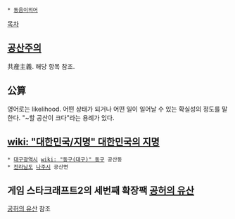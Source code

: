  * [[동음이의어]]

[[목차]]
== [[공산주의]] ==
共産主義. 해당 항목 참조.

== 公算 ==
영어로는 likelihood. 어떤 상태가 되거나 어떤 일이 일어날 수 있는 확실성의 정도를 말한다. "~할 공산이 크다"라는 용례가 있다.

== [[wiki: "대한민국/지명" 대한민국의 지명]] ==
 * [[대구광역시]] [[wiki: "동구(대구)" 동구]] 공산동
 * [[전라남도]] [[나주]]시 공산면 

== 게임 스타크래프트2의 세번째 확장팩 [[공허의 유산]] ==
[[공허의 유산]] 참조

